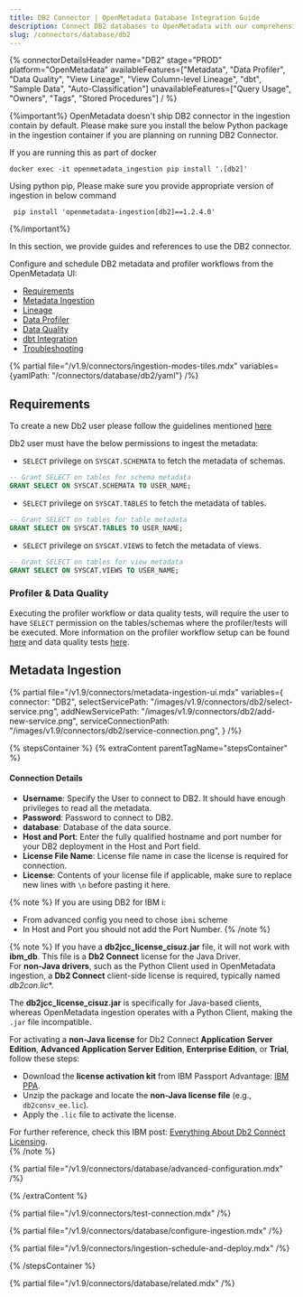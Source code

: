```yaml
---
title: DB2 Connector | OpenMetadata Database Integration Guide
description: Connect DB2 databases to OpenMetadata with our comprehensive connector guide. Step-by-step setup, configuration, and metadata extraction instructions.
slug: /connectors/database/db2
---
```


{% connectorDetailsHeader
name="DB2"
stage="PROD"
platform="OpenMetadata"
availableFeatures=["Metadata", "Data Profiler", "Data Quality", "View Lineage", "View Column-level Lineage", "dbt", "Sample Data", "Auto-Classification"]
unavailableFeatures=["Query Usage", "Owners", "Tags", "Stored Procedures"]
/ %}

{%important%}
OpenMetadata doesn't ship DB2 connector in the ingestion contain by default.
Please make sure you install the below Python package in the ingestion container if you are planning on running DB2 Connector.

If you are running this as part of docker
```code
docker exec -it openmetadata_ingestion pip install '.[db2]'
```

Using python pip, Please make sure you provide appropriate version of ingestion in below command
```code
 pip install 'openmetadata-ingestion[db2]==1.2.4.0'
```

{%/important%}

In this section, we provide guides and references to use the DB2 connector.

Configure and schedule DB2 metadata and profiler workflows from the OpenMetadata UI:

- [Requirements](#requirements)
- [Metadata Ingestion](#metadata-ingestion)
- [Lineage](/how-to-guides/data-lineage/workflow)
- [Data Profiler](/how-to-guides/data-quality-observability/profiler/workflow)
- [Data Quality](/how-to-guides/data-quality-observability/quality)
- [dbt Integration](/connectors/ingestion/workflows/dbt)
- [Troubleshooting](/connectors/database/db2/troubleshooting)

{% partial file="/v1.9/connectors/ingestion-modes-tiles.mdx" variables={yamlPath: "/connectors/database/db2/yaml"} /%}

## Requirements

To create a new Db2 user please follow the guidelines mentioned [here](https://www.ibm.com/docs/ko/samfess/8.2.0?topic=schema-creating-users-manually)

Db2 user must have the below permissions to ingest the metadata:

- `SELECT` privilege on `SYSCAT.SCHEMATA` to fetch the metadata of schemas.
```sql
-- Grant SELECT on tables for schema metadata
GRANT SELECT ON SYSCAT.SCHEMATA TO USER_NAME;
```

- `SELECT` privilege on `SYSCAT.TABLES` to fetch the metadata of tables.
```sql
-- Grant SELECT on tables for table metadata
GRANT SELECT ON SYSCAT.TABLES TO USER_NAME;
```

- `SELECT` privilege on `SYSCAT.VIEWS` to fetch the metadata of views.
```sql
-- Grant SELECT on tables for view metadata
GRANT SELECT ON SYSCAT.VIEWS TO USER_NAME;
```

### Profiler & Data Quality

Executing the profiler workflow or data quality tests, will require the user to have `SELECT` permission on the tables/schemas where the profiler/tests will be executed. More information on the profiler workflow setup can be found [here](/how-to-guides/data-quality-observability/profiler/workflow) and data quality tests [here](/how-to-guides/data-quality-observability/quality).

## Metadata Ingestion
{% partial 
  file="/v1.9/connectors/metadata-ingestion-ui.mdx" 
  variables={
    connector: "DB2", 
    selectServicePath: "/images/v1.9/connectors/db2/select-service.png",
    addNewServicePath: "/images/v1.9/connectors/db2/add-new-service.png",
    serviceConnectionPath: "/images/v1.9/connectors/db2/service-connection.png",
} 
/%}

{% stepsContainer %}
{% extraContent parentTagName="stepsContainer" %}

#### Connection Details

- **Username**: Specify the User to connect to DB2. It should have enough privileges to read all the metadata.
- **Password**: Password to connect to DB2.
- **database**: Database of the data source.
- **Host and Port**: Enter the fully qualified hostname and port number for your DB2 deployment in the Host and Port field.
- **License File Name**: License file name in case the license is required for connection.
- **License**: Contents of your license file if applicable, make sure to replace new lines with `\n` before pasting it here.

{% note %}
If you are using DB2 for IBM i:

- From advanced config you need to chose `ibmi` scheme
- In Host and Port you should not add the Port Number.
{% /note %}

{% note %}
If you have a **db2jcc_license_cisuz.jar** file, it will not work with **ibm_db**. This file is a **Db2 Connect** license for the Java Driver.  
For **non-Java drivers**, such as the Python Client used in OpenMetadata ingestion, a **Db2 Connect** client-side license is required, typically named **db2con*.lic**.  

The **db2jcc_license_cisuz.jar** is specifically for Java-based clients, whereas OpenMetadata ingestion operates with a Python Client, making the `.jar` file incompatible.  
 
For activating a **non-Java license** for Db2 Connect **Application Server Edition**, **Advanced Application Server Edition**, **Enterprise Edition**, or **Trial**, follow these steps:  
- Download the **license activation kit** from IBM Passport Advantage: [IBM PPA](https://www.ibm.com/software/passportadvantage/pao_customer.html).  
- Unzip the package and locate the **non-Java license file** (e.g., `db2consv_ee.lic`).  
- Apply the `.lic` file to activate the license.

For further reference, check this IBM post: [Everything About Db2 Connect Licensing](https://community.ibm.com/community/user/datamanagement/blogs/shilu-mathai2/2023/05/05/everything-about-db2-connect-licensing).  
{% /note %}

{% partial file="/v1.9/connectors/database/advanced-configuration.mdx" /%}

{% /extraContent %}

{% partial file="/v1.9/connectors/test-connection.mdx" /%}

{% partial file="/v1.9/connectors/database/configure-ingestion.mdx" /%}

{% partial file="/v1.9/connectors/ingestion-schedule-and-deploy.mdx" /%}

{% /stepsContainer %}

{% partial file="/v1.9/connectors/database/related.mdx" /%}
